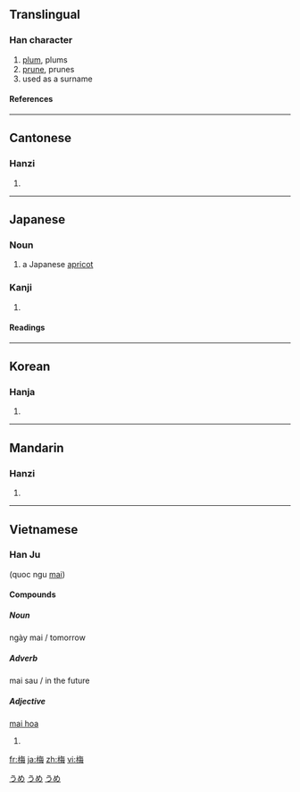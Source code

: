 {{see|楳}}
==Translingual==

===Han character===
{{Han char|rn=75|rad=木|as=07|sn=11|four=4895<sub>7</sub>|canj=木人田卜 (DOWY)|ids=⿰[[木]][[毎]]}}

# [[plum]], plums
# [[prune]], prunes
# used as a surname

====References====
{{Han ref|kx=0528.080|dkj=14795|dj=0916.230|hdz=21215.130|uh=6885|ud=26757|bh=B1F6|bd=45558}}

----

==Cantonese==

===Hanzi===
{{yue-hanzi|jyut=|y=mui4}}

# {{defn|Cantonese}}

----

==Japanese==

===Noun===
{{ja-noun|k|hira=うめ|rom=ume}}

# a Japanese [[apricot]]

===Kanji===
{{ja-kanji|grade=4|rs=木07}}

# {{defn|Japanese}}

====Readings====
{{ja-readings|on=[[ばい]] (bai)|kun=[[うめ]] (ume)}}

[[Category:1000 Japanese basic words|うめ]]
[[Category:ja:Fruits|うめ]]
[[Category:ja:Trees|うめ]]

----

==Korean==

===Hanja===
{{ko-hanja|hangeul=[[매]]|eumhun=|rv=mae|mr=mae|y=may}}

# {{defn|Korean}}

----

==Mandarin==

===Hanzi===
{{cmn-hanzi|pin=[[méi]] (mei2)|wg=mei<sup>2</sup>}}

# {{defn|Mandarin}}

----

==Vietnamese==

===Han Ju===
{{vi-hantu}} (quoc ngu [[mai]])

====Compounds====
=====Noun=====
ngày mai / tomorrow
=====Adverb=====
mai sau / in the future
=====Adjective=====
[http://vi.wiktionary.org/wiki/mai_hoa mai hoa]

# {{defn|Vietnamese}}

[[fr:梅]]
[[ja:梅]]
[[zh:梅]]
[[vi:梅]]